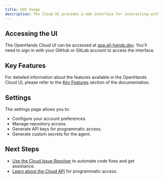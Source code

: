 ```yaml
---
title: GUI Usage
description: The Cloud UI provides a web interface for interacting with OpenHands AI. This page explains how to access and use the OpenHands Cloud UI.
---
```



## Accessing the UI

The OpenHands Cloud UI can be accessed at [app.all-hands.dev](https://app.all-hands.dev). You'll need to sign in with your GitHub or GitLab account to access the interface.


## Key Features

For detailed information about the features available in the OpenHands Cloud UI, please refer to the [Key Features](../key-features.md) section of the documentation.

## Settings

The settings page allows you to:

- Configure your account preferences.
- Manage repository access.
- Generate API keys for programmatic access.
- Generate custom secrets for the agent.

## Next Steps

- [Use the Cloud Issue Resolver](./cloud-issue-resolver.md) to automate code fixes and get assistance.
- [Learn about the Cloud API](./cloud-api.md) for programmatic access.
